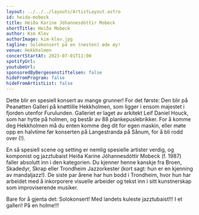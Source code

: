 ```yaml
---
layout: ../../../layouts/ArtistLayout.astro
id: heida-mobeck
title: Heiða Karine Jóhannesdóttir Mobeck
shortTitle: Heiða Mobeck
author: Kim Klev
authorImage: kim-klev.jpg
tagline: Solokonsert på en (nesten) øde øy!
venue: Hekkholmen
concertStartAt: 2023-07-01T11:00
spotifyUrl:
youtubeUrl:
sponsoredByBergesenstiftelsen: false
hideFromProgram: false
hideFromArtistList: false
---
```


Dette blir en spesiell konsert av mange grunner! For det første: Den blir på Peanøtten Galleri på knøttlille Hekkholmen, som ligger i ensom majestet i fjorden utenfor Furulunden. Galleriet er laget av arkitekt Leif Daniel Houck, som har hytte på holmen, og består av 88 plankepuslebrikker. For å komme deg Hekkholmen må du enten komme deg dit for egen maskin, eller møte opp en halvtime før konserten på Langestranda på Sånum, for å bli rodd over (!).

En så spesiell scene og setting er nemlig spesielle artister verdig, og komponist og jazztubaist Heiða Karine Jóhannesdóttir Mobeck (f. 1987) faller absolutt inn i den kategorien. Du kjenner henne kanskje fra Broen, Skadedyr, Skrap eller Trondheim Jazzorkester (kort sagt: hun er en kjenning av mandaljazz!). De siste par årene har hun bodd i Trondheim, hvor hun har arbeidet med å inkorporere visuelle arbeider og tekst inn i sitt kunstnerskap som improviserende musiker.

Bare for å gjenta det: Solokonsert! Med landets kuleste jazztubaist!!! I et galleri! På en holme!!!

